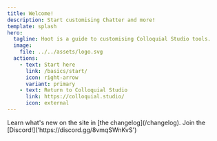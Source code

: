 ```yaml
---
title: Welcome!
description: Start customising Chatter and more!
template: splash
hero:
  tagline: Hoot is a guide to customising Colloquial Studio tools.
  image:
    file: ../../assets/logo.svg
  actions:
    - text: Start here
      link: /basics/start/
      icon: right-arrow
      variant: primary
    - text: Return to Colloquial Studio
      link: https://colloquial.studio/
      icon: external
---
```



<CardGrid>
  <Card title="Read the changelog" icon="open-book">
    Learn what's new on the site in [the changelog](/changelog).
  </Card>
  <Card title="Have a Question?" icon="discord">
    Join the [Discord!]('https://discord.gg/8vmqSWnKvS')
  </Card>

</CardGrid>
